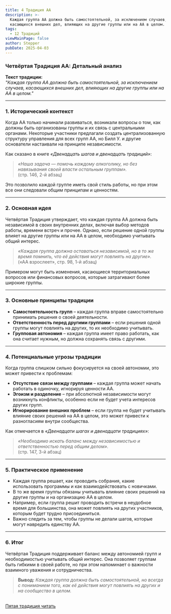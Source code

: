 ```yaml
---
title: 4 Традиция АА
description: >-
  Каждая группа АА должна быть самостоятельной, за исключением случаев,
  касающихся внешних дел, влияющих на другие группы или на АА в целом.
tags:
  - 12 Традиций
viewMainPage: false
author: Stepper
pubDate: 2025-04-03
---
```

### **Четвёртая Традиция АА: Детальный анализ**

**Текст традиции:**\
*"Каждая группа АА должна быть самостоятельной, за исключением случаев, касающихся внешних дел, влияющих на другие группы или на АА в целом."*

---

### **1. Исторический контекст**

Когда АА только начинали развиваться, возникали вопросы о том, как должны быть организованы группы и их связь с центральными органами. Некоторые участники предлагали создать централизованную структуру управления для всех групп АА, но Билл У. и другие основатели настаивали на принципе независимости.

Как сказано в книге *«Двенадцать шагов и двенадцать традиций»*:

> *«Наша задача — помочь каждому алкоголику, но без навязывания своей власти остальным группам».*\
> (стр. 146, 2-й абзац)

Это позволило каждой группе иметь свой стиль работы, но при этом все они следовали общим принципам и ценностям.

---

### **2. Основная идея**

Четвёртая Традиция утверждает, что каждая группа АА должна быть независимой в своих внутренних делах, включая выбор методов работы, времени встреч и прочее. Однако, если решение одной группы влияет на другие группы или на АА в целом, необходимо учитывать общий интерес.

> *«Каждая группа должна оставаться независимой, но в то же время помнить, что её действия могут повлиять на другие».*\
> («АА взрослеет», стр. 98, 1-й абзац)

Примером могут быть изменения, касающиеся территориальных вопросов или финансовых вопросов, которые затрагивают более широкие группы.

---

### **3. Основные принципы традиции**

* **Самостоятельность групп** – каждая группа вправе самостоятельно принимать решения о своей деятельности.
* **Ответственность перед другими группами** – если решения одной группы могут повлиять на других, то их необходимо учитывать.
* **Групповая автономия** – каждая группа имеет право работать, как она считает нужным, но должна сохранять связь с другими.

---

### **4. Потенциальные угрозы традиции**

Когда группа слишком сильно фокусируется на своей автономии, это может привести к проблемам:

* **Отсутствие связи между группами** – каждая группа может начать работать в одиночку, игнорируя ценности АА.
* **Эгоизм и разделение** – при абсолютной независимости могут возникнуть конфликты, особенно если не будет учета интересов других групп.
* **Игнорирование внешних проблем** – если группа не будет учитывать влияние своих решений на АА в целом, это может привести к разногласиям внутри сообщества.

Как отмечается в *«Двенадцати шагах и двенадцати традициях»*:

> *«Необходимо искать баланс между независимостью и ответственностью перед общим делом».*\
> (стр. 147, 3-й абзац)

---

### **5. Практическое применение**

* Каждая группа решает, как проводить собрания, какие использовать программы и как взаимодействовать с новичками.
* В то же время группы обязаны учитывать влияние своих решений на другие группы и на организацию АА в целом.
* Например, если группа решит проводить встречи в неудобное время для большинства, она может повлиять на других участников, которым будет трудно присоединиться.
* Важно следить за тем, чтобы группы не делали шагов, которые могут навредить единству АА.

---

### **6. Итог**

Четвёртая Традиция поддерживает баланс между автономией групп и необходимостью учитывать общий интерес. Она позволяет группам быть гибкими в своей работе, но при этом напоминает о важности взаимного уважения и сотрудничества.

> **Вывод:** *Каждая группа должна быть самостоятельной, но всегда с пониманием того, как её действия могут повлиять на других и на сообщество в целом.*

\
[Пятая традиция читать](/archive/pyataya-tradicziya-aa/)
